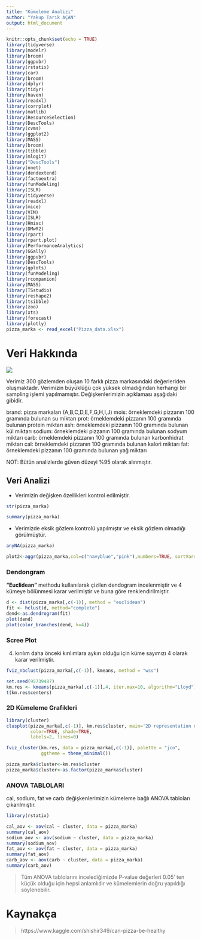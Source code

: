 ```yaml
---
title: "Kümeleme Analizi"
author: "Yakup Tarık AÇAN"
output: html_document
---
```


```r
knitr::opts_chunk$set(echo = TRUE)
library(tidyverse) 
library(modelr)    
library(broom)     
library(ggpubr)
library(rstatix)
library(car)
library(broom)
library(dplyr)
library(tidyr)
library(haven)
library(readxl)
library(corrplot)
library(matlib)
library(ResourceSelection)
library(DescTools)
library(cvms)
library(ggplot2)
library(MASS)
library(broom)
library(tibble)
library(mlogit)
library("DescTools")
library(nnet)
library(dendextend) 
library(factoextra)
library(funModeling)
library(ISLR)
library(tidyverse)
library(readxl)
library(mice)
library(VIM)
library(ISLR)
library(Hmisc)
library(DMwR2)
library(rpart)
library(rpart.plot)
library(PerformanceAnalytics)
library(GGally)
library(ggpubr)
library(DescTools)
library(gplots)
library(funModeling)
library(rcompanion)
library(MASS)
library(TSstudio)
library(reshape2)
library(tsibble)
library(zoo)
library(xts)
library(forecast)
library(plotly)
pizza_marka <- read_excel("Pizza_data.xlsx")
```

# Veri Hakkında

![](pizza.png)

Verimiz 300 gözlemden oluşan 10 farklı pizza markasındaki değerleriden oluşmaktadır.
Verimizin büyüklüğü çok yüksek olmadığından herhangi bir sampling işlemi yapılmamıştır.
Değişkenlerimizin açıklaması aşağıdaki gibidir.

brand: pizza markaları (A,B,C,D,E,F,G,H,I,J)
mois: örneklemdeki pizzanın 100 gramında bulunan su miktarı
prot: örneklemdeki pizzanın 100 gramında bulunan protein miktarı
ash: örneklemdeki pizzanın 100 gramında bulunan kül miktarı
sodium: örneklemdeki pizzanın 100 gramında bulunan sodyum miktarı
carb: örneklemdeki pizzanın 100 gramında bulunan karbonhidrat miktarı
cal: örneklemdeki pizzanın 100 gramında bulunan kalori miktarı
fat: örneklemdeki pizzanın 100 gramında bulunan yağ miktarı

NOT: Bütün analizlerde güven düzeyi %95 olarak alınmıştır.

## Veri Analizi

- Verimizin değişken özellikleri kontrol edilmiştir.

```r
str(pizza_marka)
```

```r
summary(pizza_marka)
```

- Verimizde eksik gözlem kontrolü yapılmıştır ve eksik gözlem olmadığı görülmüştür.

```r
anyNA(pizza_marka)
```


```r
plot2<-aggr(pizza_marka,col=c("navyblue","pink"),numbers=TRUE, sortVars=TRUE, labels=names(pizza_marka),cex.axis=.7,gap=3)
```

### Dendongram 

**"Euclidean"** methodu kullanılarak çizilen dendogram incelenmiştir ve 4 kümeye bölünmesi karar verilmiştir ve buna göre renklendirilmiştir.

```r
d <- dist(pizza_marka[,c(-1)], method = "euclidean") 
fit <- hclust(d, method="complete") 
dend<-as.dendrogram(fit)
plot(dend)
plot(color_branches(dend, k=4))
```

### Scree Plot

4. kırılım daha önceki kırılımlara aykırı olduğu için küme sayımızı 4 olarak karar verilmiştir.

```r
fviz_nbclust(pizza_marka[,c(-1)], kmeans, method = "wss")
```

```r
set.seed(95739487) 
km.res <- kmeans(pizza_marka[,c(-1)],4, iter.max=10, algorithm="Lloyd")
t(km.res$centers) 
```

### 2D Kümeleme Grafikleri

```r
library(cluster)
clusplot(pizza_marka[,c(-1)], km.res$cluster, main='2D representation of the Cluster solution',
         color=TRUE, shade=TRUE,
         labels=2, lines=0)
```

```r
fviz_cluster(km.res, data = pizza_marka[,c(-1)], palette = "jco",
             ggtheme = theme_minimal())
```

```r
pizza_marka$cluster<-km.res$cluster 
pizza_marka$cluster<-as.factor(pizza_marka$cluster)

```

### ANOVA TABLOLARI

cal, sodium, fat ve carb değişkenlerimizin kümeleme bağlı ANOVA tabloları çıkarılmıştır.

```r
library(rstatix)

cal_aov <- aov(cal ~ cluster, data = pizza_marka)
summary(cal_aov)
sodium_aov <- aov(sodium ~ cluster, data = pizza_marka)
summary(sodium_aov)
fat_aov <- aov(fat ~ cluster, data = pizza_marka)
summary(fat_aov)
carb_aov <- aov(carb ~ cluster, data = pizza_marka)
summary(carb_aov)
``` 

> Tüm ANOVA tablolarını incelediğimizde P-value değerleri 0.05' ten küçük olduğu için hepsi anlamlıdır ve kümelemlerin doğru yapıldığı söylenebilir.


# Kaynakça

> https://www.kaggle.com/shishir349/can-pizza-be-healthy

